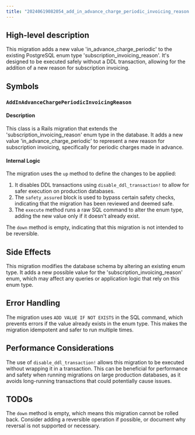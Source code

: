 ```yaml
---
title: "20240619082054_add_in_advance_charge_periodic_invoicing_reason.rb"
---
```


## High-level description
This migration adds a new value 'in_advance_charge_periodic' to the existing PostgreSQL enum type 'subscription_invoicing_reason'. It's designed to be executed safely without a DDL transaction, allowing for the addition of a new reason for subscription invoicing.

## Symbols

### `AddInAdvanceChargePeriodicInvoicingReason`
#### Description
This class is a Rails migration that extends the 'subscription_invoicing_reason' enum type in the database. It adds a new value 'in_advance_charge_periodic' to represent a new reason for subscription invoicing, specifically for periodic charges made in advance.

#### Internal Logic
The migration uses the `up` method to define the changes to be applied:

1. It disables DDL transactions using `disable_ddl_transaction!` to allow for safer execution on production databases.
2. The `safety_assured` block is used to bypass certain safety checks, indicating that the migration has been reviewed and deemed safe.
3. The `execute` method runs a raw SQL command to alter the enum type, adding the new value only if it doesn't already exist.

The `down` method is empty, indicating that this migration is not intended to be reversible.

## Side Effects
This migration modifies the database schema by altering an existing enum type. It adds a new possible value for the 'subscription_invoicing_reason' enum, which may affect any queries or application logic that rely on this enum type.

## Error Handling
The migration uses `ADD VALUE IF NOT EXISTS` in the SQL command, which prevents errors if the value already exists in the enum type. This makes the migration idempotent and safer to run multiple times.

## Performance Considerations
The use of `disable_ddl_transaction!` allows this migration to be executed without wrapping it in a transaction. This can be beneficial for performance and safety when running migrations on large production databases, as it avoids long-running transactions that could potentially cause issues.

## TODOs
The `down` method is empty, which means this migration cannot be rolled back. Consider adding a reversible operation if possible, or document why reversal is not supported or necessary.